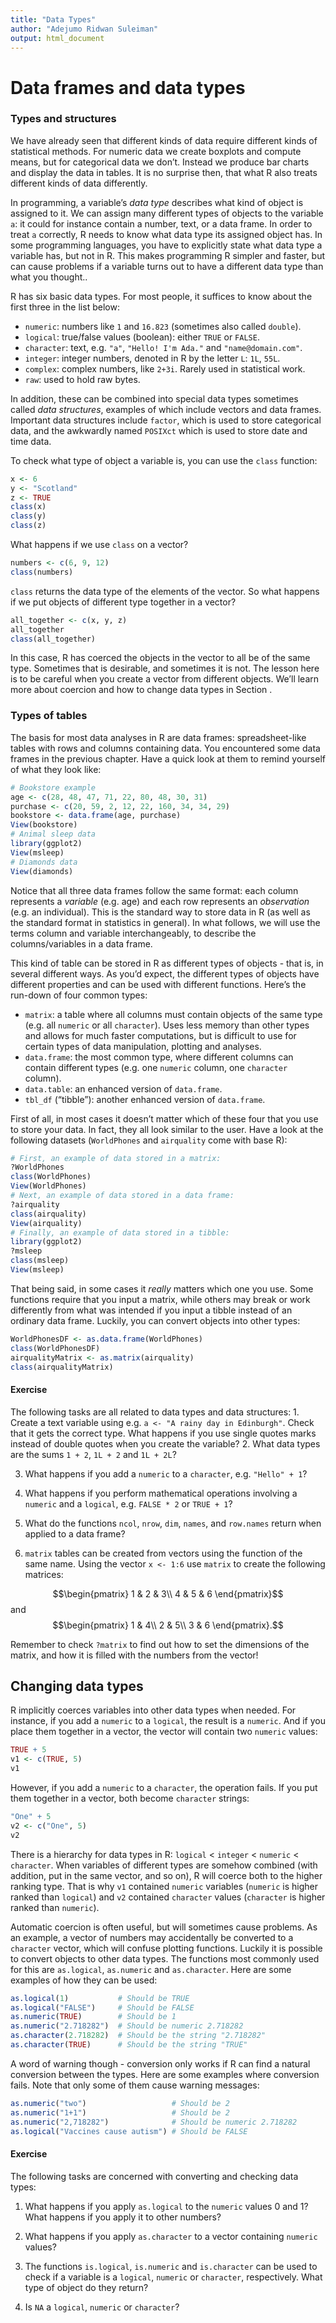 ```yaml
---
title: "Data Types"
author: "Adejumo Ridwan Suleiman"
output: html_document
---
```


# Data frames and data types

### Types and structures
We have already seen that different kinds of data require different kinds of statistical methods. For numeric data we create boxplots and compute means, but for categorical data we don't. Instead we produce bar charts and display the data in tables. It is no surprise then, that what R also treats different kinds of data differently. 

In programming, a variable's _data type_ describes what kind of object is assigned to it. We can assign many different types of objects to the variable `a`: it could for instance contain a number, text, or a data frame. In order to treat `a` correctly, R needs to know what data type its assigned object has. In some programming languages, you have to explicitly state what data type a variable has, but not in R. This makes programming R simpler and faster, but can cause problems if a variable turns out to have a different data type than what you thought..

R has six basic data types. For most people, it suffices to know about the first three in the list below:

* `numeric`: numbers like `1` and `16.823` (sometimes also called `double`).
* `logical`: true/false values (boolean): either `TRUE` or `FALSE`.
* `character`: text, e.g. `"a"`, `"Hello! I'm Ada."` and `"name@domain.com"`.
* `integer`: integer numbers, denoted in R by the letter `L`: `1L`, `55L`.
* `complex`: complex numbers, like `2+3i`. Rarely used in statistical work.
* `raw`: used to hold raw bytes. 

In addition, these can be combined into special data types sometimes called _data structures_, examples of which include vectors and data frames. Important data structures include `factor`, which is used to store categorical data, and the awkwardly named `POSIXct` which is used to store date and time data.

To check what type of object a variable is, you can use the `class` function:

```r
x <- 6
y <- "Scotland"
z <- TRUE
class(x)
class(y)
class(z)
```

What happens if we use `class` on a vector?

```r
numbers <- c(6, 9, 12)
class(numbers)
```

`class` returns the data type of the elements of the vector. So what happens if we put objects of different type together in a vector?

```r
all_together <- c(x, y, z)
all_together
class(all_together)
```

In this case, R has coerced the objects in the vector to all be of the same type. Sometimes that is desirable, and sometimes it is not. The lesson here is to be careful when you create a vector from different objects. We'll learn more about coercion and how to change data types in Section .

### Types of tables 
The basis for most data analyses in R are data frames: spreadsheet-like tables with rows and columns containing data. You encountered some data frames in the previous chapter. Have a quick look at them to remind yourself of what they look like:

```r
# Bookstore example
age <- c(28, 48, 47, 71, 22, 80, 48, 30, 31)
purchase <- c(20, 59, 2, 12, 22, 160, 34, 34, 29)
bookstore <- data.frame(age, purchase)
View(bookstore)
# Animal sleep data
library(ggplot2)
View(msleep)
# Diamonds data
View(diamonds)
```

Notice that all three data frames follow the same format: each column represents a _variable_ (e.g. age) and each row represents an _observation_ (e.g. an individual). This is the standard way to store data in R (as well as the standard format in statistics in general). In what follows, we will use the terms column and variable interchangeably, to describe the columns/variables in a data frame.

This kind of table can be stored in R as different types of objects - that is, in several different ways. As you'd expect, the different types of objects have different properties and can be used with different functions. Here's the run-down of four common types:

* `matrix`: a table where all columns must contain objects of the same type (e.g. all `numeric` or all `character`). Uses less memory than other types and allows for much faster computations, but is difficult to use for certain types of data manipulation, plotting and analyses.
* `data.frame`: the most common type, where different columns can contain different types (e.g. one `numeric` column, one `character` column).
* `data.table`: an enhanced version of `data.frame`.
* `tbl_df` ("tibble"): another enhanced version of `data.frame`.

First of all, in most cases it doesn't matter which of these four that you use to store your data. In fact, they all look similar to the user. Have a look at the following datasets (`WorldPhones` and `airquality` come with base R):

```r
# First, an example of data stored in a matrix:
?WorldPhones
class(WorldPhones)
View(WorldPhones)
# Next, an example of data stored in a data frame:
?airquality
class(airquality)
View(airquality)
# Finally, an example of data stored in a tibble:
library(ggplot2)
?msleep
class(msleep)
View(msleep)
```

That being said, in some cases it _really_ matters which one you use. Some functions require that you input a matrix, while others may break or work differently from what was intended if you input a tibble instead of an ordinary data frame. Luckily, you can convert objects into other types:

```r
WorldPhonesDF <- as.data.frame(WorldPhones)
class(WorldPhonesDF)
airqualityMatrix <- as.matrix(airquality)
class(airqualityMatrix)
```

#### Exercise
The following tasks are all related to data types and data structures:
1. Create a text variable using e.g. `a <- "A rainy day in Edinburgh"`. Check that it gets the correct type. What happens if you use single quotes marks instead of double quotes when you create the variable?
2. What data types are the sums `1 + 2`, `1L + 2` and `1L + 2L`?
  
3. What happens if you add a `numeric` to a `character`, e.g. `"Hello" + 1`?
  
4. What happens if you perform mathematical operations involving a `numeric` and a `logical`, e.g. `FALSE * 2` or `TRUE + 1`?
5. What do the functions `ncol`, `nrow`, `dim`, `names`, and `row.names` return when applied to a data frame?
6. `matrix` tables can be created from vectors using the function of the same name. Using the vector `x <- 1:6` use `matrix` to create the following matrices:

$$\begin{pmatrix}
  1 & 2 & 3\\ 
  4 & 5 & 6
\end{pmatrix}$$
and 
$$\begin{pmatrix}
  1 & 4\\ 
  2 & 5\\
  3 & 6
\end{pmatrix}.$$
  
Remember to check `?matrix` to find out how to set the dimensions of the matrix, and how it is filled with the numbers from the vector!

## Changing data types {#coercion}
R implicitly coerces variables into other data types when needed. For instance, if you add a `numeric` to a `logical`, the result is a `numeric`. And if you place them together in a vector, the vector will contain two `numeric` values:

```r
TRUE + 5
v1 <- c(TRUE, 5)
v1
```

However, if you add a `numeric` to a `character`, the operation fails. If you put them together in a vector, both become `character` strings:

```r
"One" + 5
v2 <- c("One", 5)
v2
```

There is a hierarchy for data types in R: `logical` < `integer` < `numeric` < `character`. When variables of different types are somehow combined (with addition, put in the same vector, and so on), R will coerce both to the higher ranking type. That is why `v1` contained `numeric` variables (`numeric` is higher ranked than `logical`) and `v2` contained `character` values (`character` is higher ranked than `numeric`).

Automatic coercion is often useful, but will sometimes cause problems. As an example, a vector of numbers may accidentally be converted to a `character` vector, which will confuse plotting functions. Luckily it is possible to convert objects to other data types. The functions most commonly used for this are `as.logical`, `as.numeric` and `as.character`. Here are some examples of how they can be used:

```r
as.logical(1)           # Should be TRUE
as.logical("FALSE")     # Should be FALSE
as.numeric(TRUE)        # Should be 1
as.numeric("2.718282")  # Should be numeric 2.718282
as.character(2.718282)  # Should be the string "2.718282"
as.character(TRUE)      # Should be the string "TRUE"
```

A word of warning though - conversion only works if R can find a natural conversion between the types. Here are some examples where conversion fails. Note that only some of them cause warning messages:

```r
as.numeric("two")                   # Should be 2
as.numeric("1+1")                   # Should be 2
as.numeric("2,718282")              # Should be numeric 2.718282
as.logical("Vaccines cause autism") # Should be FALSE
```

#### Exercise
The following tasks are concerned with converting and checking data types:

1. What happens if you apply `as.logical` to the `numeric` values 0 and 1? What happens if you apply it to other numbers?
  
2. What happens if you apply `as.character` to a vector containing `numeric` values?
  
3. The functions `is.logical`, `is.numeric` and `is.character` can be used to check if a variable is a `logical`, `numeric` or `character`, respectively. What type of object do they return?
  
4. Is `NA` a `logical`, `numeric` or `character`?

